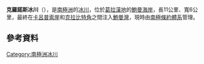 {{Coord|68|51|S|64|4|W|source:GNIS|display=title}}

'''克羅諾斯冰川'''（{{lang-en|Cronus Glacier}}），是[[南極洲|南極洲]]的[[冰川|冰川]]，位於[[葛拉漢地|葛拉漢地]]的[[鮑曼海岸|鮑曼海岸]]，長11公里、寬6公里，最終在[[卡呂普索崖|卡呂普索崖]]和[[克拉比特角|克拉比特角]]之間注入[[鮑曼灣|鮑曼灣]]，現時由[[南極條約體系|南極條約體系]]管理。

==參考資料==
{{cite gnis | type = antarid | id = 3328| name = Cronus Glacier | accessdate = 2011-12-06}}

{{DEFAULTSORT:Cronus Glacier}}
[[Category:南極洲冰川|Category:南極洲冰川]]


{{BowmanCoast-geo-stub}}